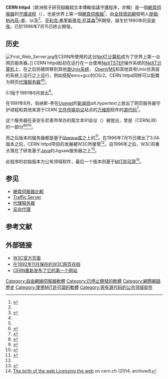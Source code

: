 {{noteTA
|G1=IT
|1=zh-cn:蒂姆·伯纳斯-李; zh-tw:提姆·柏內茲-李;zh-hk:添·柏納斯-李;zh-hant:蒂姆·伯納斯-李;
|2=zh-cn:蒂莫西; zh-tw:提摩西; zh-hk:添莫菲;zh-hant:蒂莫西;
|3=zh-cn:蒂姆;zh-tw:提姆;zh-hk:添;zh-hant:蒂姆;
|4=zh-cn:伯纳斯; zh-tw:柏內茲;zh-hant:伯納斯;zh-hk:柏納斯;
}}
{{Infobox software
| name                   = CERN httpd
| logo                   = Httpd48x.gif
| screenshot             =
| caption                =
| author                 =
| developer              = [[欧洲核子研究中心|欧洲核子研究中心]] / [[万维网联盟|万维网联盟]]
| released               = {{Start date and age|1990|12|24|df=yes}}
| discontinued           = yes
| latest release version = 3.0A
| latest release date    = {{Start date and age|1996|07|15|df=yes}}<ref name="w3c"/>
| operating system       = [[Unix|Unix]]、[[类Unix系统|类Unix系统]]
| platform               =
| language               = [[C语言|C语言]]
| genre                  = [[網頁伺服器|網頁伺服器]]、[[代理伺服器|代理伺服器]]
| license                = [https://www.w3.org/COPYRIGHT.html MIT许可证]与[https://www.w3.org/CERN.html CERN]声明
| website                = 
}}
'''CERN httpd'''（歐洲核子研究組織超文本傳輸協議守護程序，亦稱'''{{lang|en|W3C httpd}}'''）是一個[[網頁伺服器|網頁伺服器]]的[[守護进程|守護进程]]（{{lang|en|daemon}}），也是世界上第一個[[網頁伺服器|網頁伺服器]]<ref name="server.com">{{Cite web |url=http://grapps.server.com/Guide/Web_Servers/CERN_httpd.html |title=The Server Guide: CERN httpd |accessdate=2017-04-05 |archive-date=2009-11-16 |archive-url=https://web.archive.org/web/20091116171321/http://grapps.server.com/Guide/Web_Servers/CERN_httpd.html |dead-url=yes }}</ref>，由[[全球資訊網|全球資訊網]]發明人[[提姆·柏內茲-李|提姆·柏內茲-李]]、以及{{tsl|en|Ari Luotonen|}}<ref name="why" />、[[亨利克·弗里斯蒂克·尼耳森|亨利克·弗里斯蒂克·尼耳森]]<ref name="w3c">{{Cite web |url=http://www.w3.org/Daemon/ |title=Official CERN httpd page |accessdate=2011-07-07 |archive-date=2011-07-02 |archive-url=https://web.archive.org/web/20110702013219/http://www.w3.org/Daemon/ |dead-url=no }}</ref>所開發，誕生於1990年的[[聖誕夜|平安夜]]。{{lang|en|CERN httpd}}已於1996年7月15日終止開發。

== 历史 ==
[[File:First_Web_Server.jpg|thumb]]在CERN所使用的这台[[NeXT_Computer|NeXT计算机]]成为了世界上第一台网页服务器。]]
CERN httpd起初在运行在一台使用[[NeXTSTEP|NeXTSTEP]]操作系统的[[NeXT_Computer|NeXT计算机]]上，在之后则被转移到其他[[类Unix系统|类Unix系统]]、 [[OpenVMS|OpenVMS]]和其他具有Unix仿真层的系统上运行之上运行，例如搭配emx+gcc的OS/2。CERN httpd同样可以配置为网页[[代理服务器|代理服务器]]<ref name="w3c"/><ref name="server.com"/>。

0.1版于1991年6月放出<ref>{{Cite web |url=http://www.w3.org/Daemon/Features.html |title=Change History for httpd |accessdate=2017-04-05 |archive-date=2017-01-07 |archive-url=https://web.archive.org/web/20170107125342/http://www.w3.org/Daemon/Features.html |dead-url=no }}</ref>。

在1991年8月，伯纳斯-李在[[Usenet|Usenet]]的[[新闻组|新闻组]]''alt.hypertext''上放出了网页服务器守护进程和其他来源于CERN [[文件传输协议|文件传输协议]]站点的[[万维网|万维网]]软件的[[源代码|源代码]]<ref>{{cite web|title=Tim Berners-Lee, Robert Cailliau, and the World Wide Web - Web development|url=http://www.livinginternet.com/w/wi_lee.htm#dev|accessdate=26 July 2010|first=Bill|last=Stewart|publisher=Living Internet|archive-date=2018-04-02|archive-url=https://web.archive.org/web/20180402234906/https://www.livinginternet.com/w/wi_lee.htm#dev|dead-url=yes}}</ref>。

{{quote box|width = 200px|原始的第一代HTTP服务器被某些人称作万维网上的[[大众汽车|大众汽车]]。<ref>{{cite web|publisher=World Wide Web Consortium|accessdate=23 January 2011|url=http://www.w3.org/Status#CERN|title=W3C Open Source Software - CERN Server|archive-url=https://web.archive.org/web/20120211145111/http://www.w3.org/Status#CERN|archive-date=2012-02-11|dead-url=yes}}</ref>}}
这个服务器在圣安东尼奥市举办的超文本91会议（{{lang|en|Hypertext 91 conference}}）被提出，曾是{{tsl|en|CERN Program Library|CERN程序资源库}}（CERNLIB）的一部分<ref>{{cite web|title=How the web began|url=http://public.web.cern.ch/public/en/About/WebStory-en.html|publisher=[[CERN|CERN]]|accessdate=25 July 2010|year=2008|archive-date=2013-01-18|archive-url=https://web.archive.org/web/20130118203300/http://public.web.cern.ch/public/en/about/webstory-en.html|dead-url=no}}</ref><ref>{{cite web|last=Stewart|first=Bill|publisher=Living Internet|title=Tim Berners-Lee, Robert Cailliau, and the World Wide Web - Berners-Lee|url=http://www.livinginternet.com/w/wi_lee.htm#lee|accessdate=21 July 2010|archive-date=2018-04-02|archive-url=https://web.archive.org/web/20180402234906/https://www.livinginternet.com/w/wi_lee.htm#lee|dead-url=yes}}</ref><ref>{{cite web|title=A Short History of the Web|url=http://www.netvalley.com/archives/mirrors/robert_cailliau_speech.htm|publisher=[[NetValley|NetValley]]|accessdate=21 July 2010|author=[[Robert_Cailliau|Robert Cailliau]]|date=21 July 2010|archive-date=2013-05-31|archive-url=https://web.archive.org/web/20130531064748/http://www.netvalley.com/archives/mirrors/robert_cailliau_speech.htm|dead-url=no}}</ref>。

而之后版本的服务器都是基于[[libwww|libwww]][[函式庫|库]]之上的<ref name="why">{{cite web|title=Why Libwww?|url=http://www.w3.org/Library/Activity.html|accessdate=15 June 2010|date=5 August 1999|first=José|last=Kahan|publisher=World Wide Web Consortium|archive-date=2010-05-29|archive-url=https://web.archive.org/web/20100529013252/http://www.w3.org/Library/Activity.html|dead-url=no}}</ref>。在1996年7月15日推出了3.0A版本之后，CERN httpd项目的发展被W3C所接管<ref name="w3c"/>。自1996年之后，W3C将重点落在了研发基于[[Java|Java]]的Jigsaw服务器之上<ref>{{cite web|last=Baird-Smith|first=Anselm|title=W3C Activity: The CERN server|url=http://www.w3.org/Daemon/Activity.html|publisher=World Wide Web Consortium|accessdate=21 July 2010|date=April 1996|archive-url=https://web.archive.org/web/20120213113845/http://www.w3.org/Daemon/Activity.html|archive-date=2012-02-13|dead-url=yes}}</ref>。

此程序的初始版本为公有领域软件，最后一个版本则基于[[MIT許可證|MIT許可證]]<ref>[https://web.archive.org/web/20140817185526/http://home.web.cern.ch/topics/birth-web/licensing-web The birth of the web Licensing the web] on cern.ch (2014, archived)</ref>。

== 参见 ==
{{Portal|Free software}}
* [[網頁伺服器比較|網頁伺服器比較]]
* [[Traffic_Server|Traffic Server]]
* [[代理服务器|代理服务器]]
* [[反向代理|反向代理]]

== 参考文献 ==
{{reflist|30em}}

== 外部链接 ==
* [http://www.w3.org/Daemon/ W3C官方页面]{{Wayback|url=http://www.w3.org/Daemon/ |date=20110702013219 }}
* [https://web.archive.org/web/20170926223430/http://www.w3.org/History/19921103-hypertext/hypertext/WWW/Daemon/Basic.html 在1992年11月保存的W3C网页存档]
* [https://web.archive.org/web/20150717103715/http://info.cern.ch/hypertext/WWW/TheProject.html CERN重新发布了它的第一个网站]

{{Web server software}}
{{W3C規範和標準}}
{{DEFAULTSORT:Cern Httpd}}
[[Category:自由網絡伺服器軟體|Category:自由網絡伺服器軟體]]
[[Category:已停止開發的軟體|Category:已停止開發的軟體]]
[[Category:網際網路歷史|Category:網際網路歷史]]
[[Category:使用MIT許可證的軟體|Category:使用MIT許可證的軟體]]
[[Category:带有源代码的公共领域软件|Category:带有源代码的公共领域软件]]